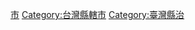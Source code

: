 {{catmore|竹北市}}

[[Category:新竹縣行政區劃|市]]
[[Category:台灣縣轄市|Category:台灣縣轄市]]
[[Category:臺灣縣治|Category:臺灣縣治]]